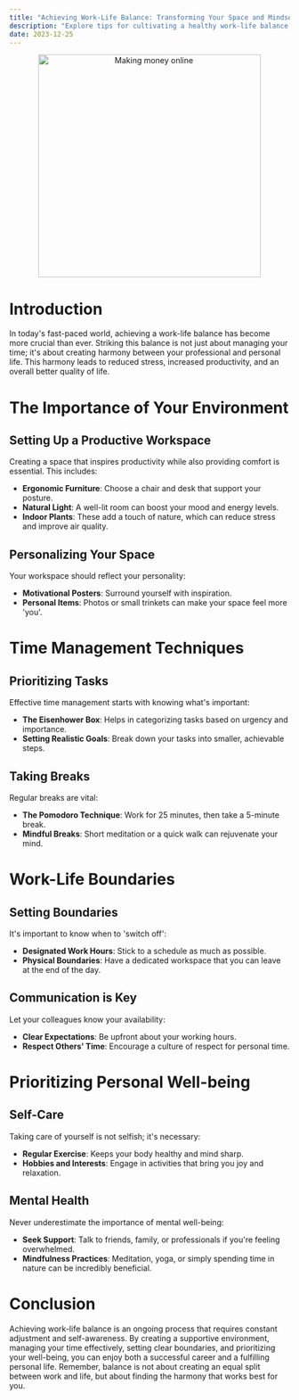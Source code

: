 ```yaml
---
title: "Achieving Work-Life Balance: Transforming Your Space and Mindset"
description: "Explore tips for cultivating a healthy work-life balance, including creating a conducive home office environment, managing time effectively, and prioritizing personal well-being."
date: 2023-12-25
---
```


<center>
  <img src="/images/work_life.png" alt="Making money online" width="400" />
</center>

# Introduction

In today's fast-paced world, achieving a work-life balance has become more crucial than ever. Striking this balance is not just about managing your time; it's about creating harmony between your professional and personal life. This harmony leads to reduced stress, increased productivity, and an overall better quality of life.

# The Importance of Your Environment

## Setting Up a Productive Workspace

Creating a space that inspires productivity while also providing comfort is essential. This includes:

- **Ergonomic Furniture**: Choose a chair and desk that support your posture.
- **Natural Light**: A well-lit room can boost your mood and energy levels.
- **Indoor Plants**: These add a touch of nature, which can reduce stress and improve air quality.

## Personalizing Your Space

Your workspace should reflect your personality:

- **Motivational Posters**: Surround yourself with inspiration.
- **Personal Items**: Photos or small trinkets can make your space feel more 'you'.

# Time Management Techniques

## Prioritizing Tasks

Effective time management starts with knowing what's important:

- **The Eisenhower Box**: Helps in categorizing tasks based on urgency and importance.
- **Setting Realistic Goals**: Break down your tasks into smaller, achievable steps.

## Taking Breaks

Regular breaks are vital:

- **The Pomodoro Technique**: Work for 25 minutes, then take a 5-minute break.
- **Mindful Breaks**: Short meditation or a quick walk can rejuvenate your mind.

# Work-Life Boundaries

## Setting Boundaries

It's important to know when to 'switch off':

- **Designated Work Hours**: Stick to a schedule as much as possible.
- **Physical Boundaries**: Have a dedicated workspace that you can leave at the end of the day.

## Communication is Key

Let your colleagues know your availability:

- **Clear Expectations**: Be upfront about your working hours.
- **Respect Others' Time**: Encourage a culture of respect for personal time.

# Prioritizing Personal Well-being

## Self-Care

Taking care of yourself is not selfish; it's necessary:

- **Regular Exercise**: Keeps your body healthy and mind sharp.
- **Hobbies and Interests**: Engage in activities that bring you joy and relaxation.

## Mental Health

Never underestimate the importance of mental well-being:

- **Seek Support**: Talk to friends, family, or professionals if you're feeling overwhelmed.
- **Mindfulness Practices**: Meditation, yoga, or simply spending time in nature can be incredibly beneficial.

# Conclusion

Achieving work-life balance is an ongoing process that requires constant adjustment and self-awareness. By creating a supportive environment, managing your time effectively, setting clear boundaries, and prioritizing your well-being, you can enjoy both a successful career and a fulfilling personal life. Remember, balance is not about creating an equal split between work and life, but about finding the harmony that works best for you.
